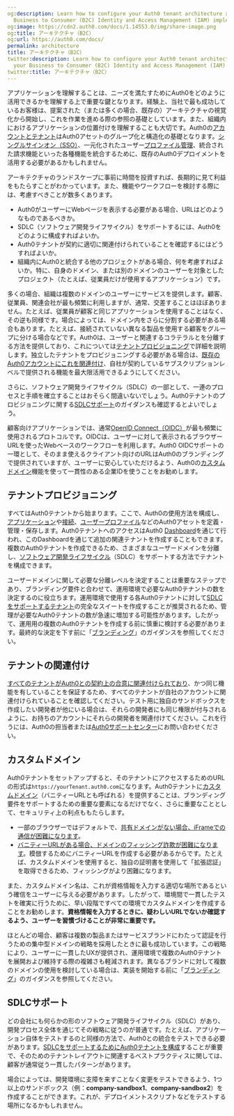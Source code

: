 ```yaml
---
og:description: Learn how to configure your Auth0 tenant architecture affects your
  Business to Consumer (B2C) Identity and Access Management (IAM) implementation.
og:image: https://cdn2.auth0.com/docs/1.14553.0/img/share-image.png
og:title: アーキテクチャ（B2C）
og:url: https://auth0.com/docs/
permalink: architecture
title: アーキテクチャ（B2C）
twitter:description: Learn how to configure your Auth0 tenant architecture affects
  your Business to Consumer (B2C) Identity and Access Management (IAM) implementation.
twitter:title: アーキテクチャ（B2C）
---
```


アプリケーションを理解することは、ニーズを満たすためにAuth0をどのように活用できるかを理解する上で重要な鍵となります。経験上、当社で最も成功しているお客様は、提案された（または多くの場合、既存の）アーキテクチャの視覚化から開始し、これを作業を進める際の参照の基礎としています。また、組織内におけるアプリケーションの位置付けを理解することも大切です。Auth0の[アカウントとテナント](/get-started/create-tenants)はAuth0アセットのグループ化と構造化の基礎となります。[シングルサインオン（SSO）](/single-sign-on)、一元化されたユーザー[プロファイル管理](/architecture-scenarios/b2c/profile-management)、統合された請求機能といった各種機能を統合するために、既存のAuth0デプロイメントを活用する必要があるかもしれません。



アーキテクチャのランドスケープに事前に時間を投資すれば、長期的に見て利益をもたらすことがわかっています。また、機能やワークフローを検討する際には、考慮すべきことが数多くあります。

* Auth0がユーザーにWebページを表示する必要がある場合、URLはどのようなものであるべきか。
* SDLC（ソフトウェア開発ライフサイクル）をサポートするには、Auth0をどのように構成すればよいか。
* Auth0テナントが契約に適切に関連付けられていることを確認するにはどうすればよいか。
* 組織内にAuth0と統合する他のプロジェクトがある場合、何を考慮すればよいか。特に、自身のドメイン、または別のドメインのユーザーを対象としたプロジェクト（たとえば、従業員だけが使用するアプリケーション）です。

多くの場合、組織は複数のドメインのユーザーにサービスを提供します。顧客、従業員、関連会社が最も頻繁に利用しますが、通常、交差することはほぼありません。たとえば、従業員が顧客と同じアプリケーションを使用することはなく、その逆も同様です。場合によっては、ドメイン内をさらに分割する必要がある場合もあります。たとえば、接続されていない異なる製品を使用する顧客をグループに分ける場合などです。Auth0は、ユーザーと関連するコラテラルとを分離する方法を提供しており、これについては[テナントプロビジョニング](#tenant-provision)で詳細を説明します。独立したテナントをプロビジョニングする必要がある場合は、[既存のAuth0アカウントにこれを関連付け](#tenant-association)、自社が契約しているサブスクリプションレベルで提供される機能を最大限活用できるようにしてください。



さらに、ソフトウェア開発ライフサイクル（SDLC）の一部として、一連のプロセスと手順を確立することはおそらく間違いないでしょう。Auth0テナントのプロビジョニングに関する[SDLCサポート](#sdlc-support)のガイダンスも確認するとよいでしょう。

顧客向けアプリケーションでは、通常[OpenID Connect（OIDC）](/protocols/openid-connect-protocol)が最も頻繁に使用されるプロトコルです。OIDCは、ユーザーに対して表示されるブラウザーURLを使ったWebベースのワークフローを利用します。Auth0 OIDCサポートの一環として、そのまま使えるクライアント向けのURLはAuth0のブランディングで提供されていますが、ユーザーに安心していただけるよう、Auth0の[カスタムドメイン](#custom-domains)機能を使って一貫性のある企業IDを使うことをお勧めします。



## テナントプロビジョニング

すべてはAuth0テナントから始まります。ここで、Auth0の使用方法を構成し、[アプリケーション](/applications)や[接続](/connections)、[ユーザープロファイル](/architecture-scenarios/b2c/profile-management)などのAuth0アセットを定義・管理・保存します。Auth0テナントへのアクセスはAuth0 [Dashboard](/get-started/dashboard)を通じて行われ、このDashboardを通じて追加の関連テナントを作成することもできます。複数のAuth0テナントを作成できるため、さまざまなユーザードメインを分離し、[ソフトウェア開発ライフサイクル](#sdlc-support)（SDLC）をサポートする方法でテナントを構成できます。



ユーザードメインに関して必要な分離レベルを決定することは重要なステップであり、ブランディング要件と合わせて、運用環境で必要なAuth0テナントの数を決定するのに役立ちます。運用環境で使用する各Auth0テナントに対して[SDLCをサポートするテナント](#sdlc-support)の完全なスイートを作成することが推奨されるため、管理が必要なAuth0テナントの数が急速に増加する可能性があります。したがって、運用用の複数のAuth0テナントを作成する前に慎重に検討する必要があります。最終的な決定を下す前に「[ブランディング](/architecture-scenarios/b2c/branding)」のガイダンスを参照してください。

## テナントの関連付け

[すべてのテナントがAuth0との契約上の合意に関連付けられており](/get-started/create-tenants/child-tenants)、かつ同じ機能を有していることを保証するため、すべてのテナントが自社のアカウントに関連付けられていることを確認してください。テスト用に独自のサンドボックスを作成したい開発者が他にいる場合は、それらの開発者にも同じ権限が付与されるように、お持ちのアカウントにそれらの開発者を関連付けてください。これを行うには、Auth0の担当者または[Auth0サポートセンター](https://support.auth0.com)にお問い合わせください。

## カスタムドメイン

Auth0テナントをセットアップすると、そのテナントにアクセスするためのURLの形式は`https://yourTenant.auth0.com`になります。Auth0テナントに[カスタムドメイン](/custom-domains)（バニティーURLとも呼ばれる）を提供することは、ブランディング要件をサポートするための重要な要素になるだけでなく、さらに重要なこととして、セキュリティ上の利点ももたらします。

* 一部のブラウザーではデフォルトで、[共有ドメインがない場合、iFrameでの通信が困難になります](/troubleshoot/troubleshoot-authentication/renew-tokens-when-using-safari)。
* [バニティーURLがある場合、ドメインのフィッシング詐欺が困難になります](https://auth0.com/blog/introducing-custom-domains-preview-with-auth0/)。模倣するためにバニティーURLを作成する必要があるからです。たとえば、カスタムドメインを使用すると、独自の証明書を使用して「拡張認証」を取得できるため、フィッシングがより困難になります。



また、カスタムドメイン名は、これが資格情報を入力する適切な場所であるという確信をユーザーに与える必要があります。したがって、環境間で一貫したテストを確実に行うために、早い段階ですべての環境でカスタムドメインを作成することをお勧めします。**資格情報を入力するときに、疑わしいURLでないか確認するよう、ユーザーを習慣づけることが非常に重要です。**



ほとんどの場合、顧客は複数の製品またはサービスブランドにわたって認証を行うための集中型ドメインの戦略を採用したときに最も成功しています。この戦略により、ユーザーに一貫したUXが提供され、運用環境で複数のAuth0テナントを展開および維持する際の複雑さも軽減されます。異なるブランドに対して複数のドメインの使用を検討している場合は、実装を開始する前に「[ブランディング](/architecture-scenarios/b2c/branding)」のガイダンスを参照してください。

## SDLCサポート

どの会社にも何らかの形のソフトウェア開発ライフサイクル（SDLC）があり、開発プロセス全体を通じてその戦略に従うのが普通です。たとえば、アプリケーション自体をテストするのと同様の方法で、Auth0との統合をテストできる必要があります。[SDLCをサポートするためにAuth0テナントを構成](/get-started/create-tenants/set-up-multiple-environments)することが重要で、そのためのテナントレイアウトに関連するベストプラクティスに関しては、顧客が通常従う一貫したパターンがあります。



場合によっては、開発環境に支障を来すことなく変更をテストできるよう、1つ以上のサンドボックス（例：**company-sandbox1**、**company-sandbox2**）を作成することができます。これが、デプロイメントスクリプトなどをテストする場所になるかもしれません。
